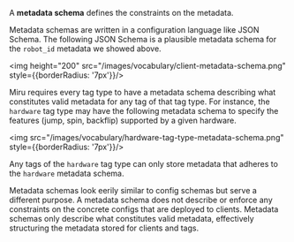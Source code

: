 A **metadata schema** defines the constraints on the metadata. 

Metadata schemas are written in a configuration language like JSON Schema. The following JSON Schema is a plausible metadata schema for the `robot_id` metadata we showed above.

<img height="200" src="/images/vocabulary/client-metadata-schema.png" style={{borderRadius: '7px'}}/>

Miru requires every tag type to have a metadata schema describing what constitutes valid metadata for any tag of that tag type. For instance, the `hardware` tag type may have the following metadata schema to specify the features (jump, spin, backflip) supported by a given hardware.

<img src="/images/vocabulary/hardware-tag-type-metadata-schema.png" style={{borderRadius: '7px'}}/>

Any tags of the `hardware` tag type can only store metadata that adheres to the `hardware` metadata schema.

Metadata schemas look eerily similar to config schemas but serve a different purpose. A metadata schema does not describe or enforce any constraints on the concrete configs that are deployed to clients. Metadata schemas only describe what constitutes valid metadata, effectively structuring the metadata stored for clients and tags. 